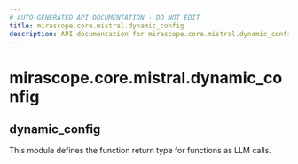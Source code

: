 ```yaml
---
# AUTO-GENERATED API DOCUMENTATION - DO NOT EDIT
title: mirascope.core.mistral.dynamic_config
description: API documentation for mirascope.core.mistral.dynamic_config
---
```


# mirascope.core.mistral.dynamic_config

## <ApiType type="Module" path="core/mistral/dynamic_config" symbolName="dynamic_config" /> dynamic_config

This module defines the function return type for functions as LLM calls.


